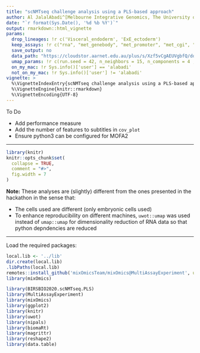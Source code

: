 ```yaml
---
title: "scNMTseq challenge analysis using a PLS-based approach"
author: Al JalalAbadi^[Melbourne Integrative Genomics, The University of Melbourne (al.jal.abadi@gmail.com)]
date: "`r format(Sys.Date(), '%d %b %Y')`"
output: rmarkdown::html_vignette
params:
  drop_lineages: !r c('Visceral_endoderm', 'ExE_ectoderm')
  keep_assays: !r c("rna", "met_genebody", "met_promoter", "met_cgi", "met_p300", "met_CTCF", "met_DHS")
  save_output: no
  data_path: "https://cloudstor.aarnet.edu.au/plus/s/Xzf5vCgAEUVgbfQ/download?path=%2Foutput&files=scnmtseq_gastrulation_mae_826-cells_orderedFeatures.rds"
  umap_params: !r c(run.seed = 42, n_neighbors = 15, n_components = 4 , min_dist = 0.7)
  on_my_mac: !r Sys.info()['user'] == 'alabadi'
  not_on_my_mac: !r Sys.info()['user'] != 'alabadi'
vignette: >
  %\VignetteIndexEntry{scNMTseq challenge analysis using a PLS-based approach}
  %\VignetteEngine{knitr::rmarkdown}
  %\VignetteEncoding{UTF-8}
---
```


To Do

* Add performance measure
* Add the number of features to subtitles in `cov_plot`
* Ensure python3 can be configured for MOFA2

--------

```r
library(knitr)
knitr::opts_chunk$set(
  collapse = TRUE,
  comment = "#>",
  fig.width = 7
)
```

**Note:** These analyses are (slightly) different from the ones presented in the hackathon in the sense that:

  - The cells used are different (only embryonic cells used)
  - To enhance reproducibility on different machines, `uwot::umap` was used instead of `umap::umap` for dimensionality reduction of RNA data so that python depndencies are reduced
  
--------

Load the required packages:

```r
local.lib <- '../lib'
dir.create(local.lib)
.libPaths(local.lib)
remotes::install_github('mixOmicsTeam/mixOmics@MultiAssayExperiment', upgrade = 'never')
library(mixOmics)
```

```r
library(BIRSBIO2020.scNMTseq.PLS)
library(MultiAssayExperiment)
library(mixOmics)
library(ggplot2)
library(knitr)
library(uwot)
library(nipals)
library(biomaRt)
library(magrittr)
library(reshape2)
library(data.table)
```

<!-- ```{r, eval=params$save_output, include=params$save_output} -->
<!-- ## create directories to save the figures and output data: -->
<!-- if (!dir.exists('figures')) { -->
<!--   cat('creating "figures" folder ...\n') -->
<!--   dir.create('figures') -->
<!-- } -->

<!-- if (!dir.exists('savedata')) { -->
<!--    cat('creating "savedata" folder ...\n') -->
<!--   dir.create('savedata') -->
<!-- } -->
<!-- ``` -->

<!-- # Data -->

<!-- Details of the hackathon data and preprocessing steps: https://github.com/BIRSBiointegration/Hackathon/tree/master/scNMT-seq -->

<!-- Load the `MultiAssayExperiment` object: -->

<!-- ```{r, eval=params$on_my_mac, include=FALSE} -->
<!-- cat('loading data from Cloudstor ...\n') -->
<!-- gastru.mae <- readRDS('/Users/alabadi/Projects/analysis/R/multiOmics/scNMTseq/BIRSBIO_scNMTseq/output/scnmtseq_gastrulation_mae_826-cells_orderedFeatures-weights.rds') -->
<!-- ``` -->

<!-- ```{r, eval=params$not_on_my_mac} -->
<!-- cat(sprintf('loading data from %s ...\n', params$data_path)) -->
<!-- gastru.mae <- readRDS(url(params$data_path)) -->
<!-- ``` -->

<!-- An overview of the data object: -->

<!-- ```{r} -->
<!-- gastru.mae -->
<!-- ``` -->

<!-- ## filter extra-embryonic cells -->

<!-- ```{r} -->
<!-- cat(sprintf('Dropping cells from lineage(s) %s ... \n', paste(sQuote(params$drop_lineages), collapse = ', '))) -->
<!-- cat(sprintf('Retaining assays: %s ... \n', paste(sQuote(params$keep_assays), collapse = ', '))) -->
<!-- gastru.mae <- gastru.mae[, !(gastru.mae$lineage10x_2 %in% params$drop_lineages), params$keep_assays] -->
<!-- ``` -->

<!-- ```{r} -->
<!-- gastru.mae -->
<!-- ``` -->

<!-- Breakdown of the cells in each stage: -->

<!-- ```{r} -->
<!-- table(gastru.mae$stage) %>% as.data.frame() %>% set_colnames(c('stage', '# of cells')) %>% kable() -->
<!-- ## create a data.frame from cell meta data  -->
<!-- coldata <- data.frame(colData(gastru.mae)) -->
<!-- ``` -->

<!-- ## Feature detection -->

<!-- Create density plots of the feature detection rate across all cells for all modalities: -->

<!-- ```{r} -->
<!-- # get the methylation assays -->
<!-- met_assays <- grep(names(gastru.mae), pattern = '^met', value = TRUE) -->
<!-- # calculate the feature detection in a data.frame for methylation assays -->
<!-- coverages <- lapply(named_list(met_assays), function(assay_name) { -->
<!--   mat <- assay(gastru.mae, assay_name) -->
<!--   NAs <- rowSums(!is.na(mat))/dim(mat)[2]*100 -->
<!--   data.frame(pct_NAs=NAs) -->
<!-- }) -->
<!-- # create a long data.frame containing the assay name for plot -->
<!-- coverages <- rbindListWithNames(coverages) -->
<!-- coverages$dataset <- factor(coverages$dataset, levels = unique(coverages$dataset), ordered = TRUE) -->
<!-- ``` -->

<!-- ```{r, fig.width=8, fig.asp=0.4, fig.cap="density plots for methylation data show that shorter genomic regions tend to have less feture coverage. Dashed blue line indicates the average across all modalities."} -->
<!-- cov_plot <- ggplot(coverages, aes(x = pct_NAs)) + geom_density(fill = 'lightblue', show.legend = FALSE) +  -->
<!--   geom_vline(aes(xintercept=mean(pct_NAs)), -->
<!--              color="blue", linetype="dashed", size=0.5) + -->
<!--   labs(x = '% of cells detecting the feature') + facet_wrap(.~dataset, nrow = 2) +  -->
<!--   theme_bw() + theme(strip.text.x = element_text(size = 10, face = 'bold')) -->
<!-- cov_plot -->
<!-- ``` -->

<!-- ```{r, eval=params$save_output, include=params$save_output} -->
<!-- ggsave(cov_plot, filename = 'figures/covplots.pdf', width = 8, height = 4) -->
<!-- ``` -->

<!-- # RNA -->

<!-- ## UMAP -->

<!-- ```{r} -->
<!-- RNGversion('4.0.0') -->
<!-- set.seed(params$umap_params['run.seed']) -->
<!-- ## all params use defaults except for 'n_components' and 'min_dist' -->
<!-- cat(sprintf('running umap on RNA data with parameters: %s ...\n ',  -->
<!--             paste(names(params$umap_params[-1]), ':',  -->
<!--                   params$umap_params[-1], collapse = ', '))) -->
<!-- umap_rna_unsup <- uwot::umap( -->
<!--   t(assay(gastru.mae, 'rna')),  -->
<!--   n_neighbors = params$umap_params['n_neighbors'], -->
<!--   n_components = params$umap_params['n_components'], -->
<!--   metric = "euclidean", -->
<!--   n_epochs = NULL, -->
<!--   learning_rate = 1, -->
<!--   scale = FALSE, -->
<!--   init = "spectral", -->
<!--   init_sdev = NULL, -->
<!--   spread = 1, -->
<!--   min_dist = params$umap_params['min_dist'], -->
<!--   set_op_mix_ratio = 1, -->
<!--   local_connectivity = 1) -->
<!-- ``` -->

<!-- ```{r, eval=params$save_output, include=params$save_output} -->
<!-- saveRDS(umap_rna_unsup, file = sprintf('savedata/umap-result-ncomp-%s.rds', ncomp)) -->
<!-- ``` -->

<!-- Create a data.frame of embeddings: -->
<!-- ```{r} -->
<!-- df <- data.frame(umap_rna_unsup) -->
<!-- colnames(df) <- paste0('UMAP_', seq_along(df)) -->
<!-- df <- cbind(df, coldata) -->
<!-- ``` -->

<!-- Create colour palettes for stages and lineages: -->

<!-- ```{r} -->
<!-- col_pallete <-c("#440154FF", "#31688EFF", "#35B779FF", "#FDE725FF") -->
<!-- names(col_pallete) <- c("E4.5", "E5.5", "E6.5", "E7.5") -->
<!-- ``` -->


<!-- ```{r} -->
<!-- ## helper function to create both plots coloured by stage -->
<!-- plot_umap_by_stage <- function(df, dims = c(1,2)) { -->
<!--   axes <- paste0('UMAP_', dims) -->
<!--   ggplot(df, aes_string(axes[1], axes[2])) + geom_point(aes(col=stage)) +  -->
<!--     theme_classic()+ scale_color_manual(values = col_pallete) -->
<!-- } -->
<!-- ``` -->

<!-- First two components highlight the distinct transcriptional state of the early-stage cells compared to the late-stage cells: -->

<!-- ```{r, eval=FALSE, fig.asp=0.6} -->
<!-- ## dimensions 1 to 3 capture early- vs late-stage variation -->
<!-- plot_umap_by_stage(df = df, dims = c(1,2)) -->
<!-- plot_umap_by_stage(df = df, dims = c(2,3)) -->
<!-- ``` -->

<!-- The variation driven by different stages is more apparent in the following dimensions: -->

<!-- ```{r, fig.asp=0.6, fig.cap="UMAP plot shows distinct cell populations corresponding to early-stage, mid-stage, and late-stage cells as well as the within-stage variation which could correspond to different lineages."} -->
<!-- plot_umap_by_stage(df = df, dims = c(3,4)) -->
<!-- ``` -->

<!-- # Integration -->

<!-- Get all the gene names from all modalities: -->

<!-- ```{r} -->
<!-- all_features <- sapply(experiments(gastru.mae), rownames) %>% unlist() -->
<!-- all_genes <- grep(pattern = '^ENSMUSG', x = all_features, value = TRUE) -->
<!-- all_genes <- unique(all_genes) -->
<!-- length(all_genes) -->
<!-- ``` -->

<!-- Get the Ensembl gene name for these gene ids: -->

<!-- ```{r} -->
<!-- ensembl <- useMart("ensembl", dataset="mmusculus_gene_ensembl") -->
<!-- mouse_gene_ids  <- all_genes -->

<!-- symbols <- getBM(attributes=c('ensembl_gene_id', -->
<!--                           'external_gene_name'), -->
<!--              filters = "ensembl_gene_id", -->
<!--              values = all_genes, -->
<!--              mart = ensembl) -->
<!-- symbols <- data.frame(symbols, row.names = 1) -->
<!-- ``` -->

<!-- ```{r, eval=params$save_output, echo=FALSE} -->
<!-- save(symbols, file = 'savedata/all-gene-symbols.RData') -->
<!-- # load('savedata/all-gene-symbols.RData') -->
<!-- ``` -->

<!-- ```{r} -->
<!-- lapply(experiments(gastru.mae), dim) -->
<!-- ``` -->

<!-- ```{r, eval=FALSE} -->
<!-- mmspls <- multimodal_analysis_wrapper(mae = gastru.mae, study_assays = NULL, ncomp = 2, scale = FALSE, design = 'null', lineages = NULL, stages = NULL, DA = NULL, keepX = NULL, save = FALSE) -->
<!-- ``` -->

<!-- ```{r, eval=params$save_output, echo=FALSE} -->
<!-- saveRDS(mmspls, file = 'savedata/MultiModalSparsePLS-All.rds') -->
<!-- # mmspls <- readRDS('savedata/MultiModalSparsePLS-All.rds') -->
<!-- ``` -->

<!-- ```{r} -->
<!-- plotIndiv_wrapper <- function(pls_obj, col = 'stage', legend.title = 'Stage', comp = c(1,2), ...) { -->
<!--   plotIndiv(pls_obj, pch = 16, comp = comp,group = droplevels(factor(coldata[rownames(pls_obj$X[[1]]),][,col])), legend = TRUE, legend.title = legend.title, size.subtitle = 10, cex=0.8, ...) -->
<!-- } -->
<!-- ``` -->

<!-- ## score plots -->

<!-- Colored by stage: -->

<!-- ```{r} -->
<!-- plotIndiv_wrapper(pls_obj = mmspls,col = 'stage', legend.title = 'Stage', comp = c(1,2), subtitle = names(mmspls$X), col.per.group = col_pallete) -->
<!-- ``` -->

<!-- ```{r, eval=params$save_output, echo=FALSE} -->
<!-- ggsave(filename = 'figures/plotIndiv-MultiModalSparsePLS-stage.pdf', width = 8, height = 6) -->
<!-- ``` -->

